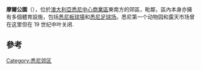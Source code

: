 {{Expand language|1=en|time=2020-12-07T03:34:12+00:00}}
{{Infobox Australian place
| type     = suburb
| name     = 摩爾公園
| city     = 悉尼
| state    = nsw
| image    = Moore Park Rotunda.JPG
| caption  = Moore Park, New South Wales 
| coordinates = {{coord|33|53|48|S|151|13|12|E|display=title,inline|region:AU-NSW_type:landmark}}
| lga      = [[悉尼市|悉尼市]]
| postcode = 2021
| pop      = 28
| pop_year = {{CensusAU|2016}}
| pop_footnotes = <ref name=census>{{Census 2016 AUS|id=/SSC12711|name=Moore Park (State Suburb)|accessdate= 10 July 2017|quick=on}}</ref>
| area     = 
| est      = 
| stategov = {{le|赫夫隆選舉區|Electoral district of Heffron}}
| fedgov   = [[悉尼_(澳大利亞議會選區)|悉尼]]
| near-nw  = [[薩里山_(新南威爾士州)|薩里山]]
| near-n   = {{le|帕丁頓 (新南威爾士州)|Paddington, New South Wales|帕丁頓}}
| near-ne  = {{le|帕丁頓 (新南威爾士州)|Paddington, New South Wales|帕丁頓}}
| near-w   = {{le|雷德芬 (新南威爾士州)|Redfern, New South Wales|雷德芬}}
| near-e   = {{le|百年紀念公園 (新南威爾士州)|Centennial Park, New South Wales|百年紀念公園}}
| near-sw  = {{le|澤特蘭 (新南威爾士州)|Zetland, New South Wales|澤特蘭}}
| near-s   = {{le|肯辛頓 (新南威爾士州)|Kensington, New South Wales|肯辛頓}}
| near-se  = [[蘭域_(新南威爾士州)|蘭域]]
| dist1    = 3
| location1= [[悉尼中心商業區|悉尼中心商業區]]
}}
'''摩爾公園'''（{{lang-en|Moore Park}}），位於[[澳大利亞|澳大利亞]][[悉尼中心商業區|悉尼中心商業區]]東南方{{convert|3|km}}的郊區，毗鄰{{le|百年紀念公園|Centennial Park (Sydney)}}，區內本身亦擁有多個體育設施，包括[[悉尼板球場|悉尼板球場]]和[[悉尼足球场|悉尼足球场]]。悉尼第一个动物园和露天市场曾在这里但在 19 世纪中叶关闭.
{{wide image|Pre-Game Sydney FC 2-0 Melbourne Victory Round 27 14.02.2010.JPG|700px|align-cap=center|从 19 世纪后期开始，椭圆形场地就曾举办过橄榄球、自行车赛车和赛狗等运动}}
== 參考 ==
{{reflist}}
{{悉尼地標}}
{{commons category}}

[[Category:悉尼郊区|Category:悉尼郊区]]
{{stub}}
